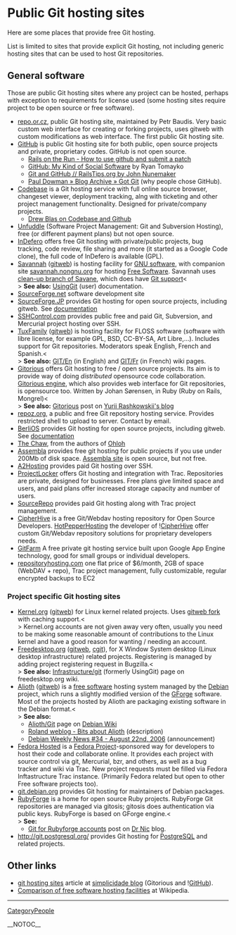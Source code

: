 = Public Git hosting sites =
Here are some places that provide free Git hosting.

List is limited to sites that provide explicit Git hosting, not including generic hosting sites that can be used to host Git repositories.

== General software ==
Those are public Git hosting sites where any project can be hosted, perhaps with exception to requirements for license used (some hosting sites require project to be open source or free software).

* [[http://repo.or.cz/|repo.or.cz]], public Git hosting site, maintained by Petr Baudis. Very basic custom web interface for creating or forking projects, uses gitweb with custom modifications as web interface. The first public Git hosting site.
* [[http://github.com/|GitHub]] is public Git hosting site for both public, open source projects and private, proprietary codes. GitHub is not open source.
** [[http://railsontherun.com/2008/3/3/how-to-use-github-and-submit-a-patch|Rails on the Run - How to use github and submit a patch]]
** [[http://tomayko.com/writings/github-is-myspace-for-hackers|GitHub: My Kind of Social Software]] by Ryan Tomayko
** [[http://railstips.org/2008/2/16/git-and-github|Git and GitHub // [[RailsTips]].org by John Nunemaker]]
** [[http://pauldowman.com/2008/07/26/got-git/|Paul Dowman » Blog Archive » Got Git]] (why people chose GitHub).
* [[http://codebasehq.com|Codebase]] is a Git hosting service with full online source browser, changeset viewer, deployment tracking, alng with ticketing and other project management functionality. Designed for private/company projects.
** [[http://drewblas.com/2009/03/07/my-new-love-codebase-hq/|Drew Blas on Codebase and Github]]
* [[http://unfuddle.com/|Unfuddle]] (Software Project Management: Git and Subversion Hosting), free (or different payment plans) but not open source.
* [[http://www.indefero.net|InDefero]] offers free Git hosting with private/public projects, bug tracking, code review, file sharing and more (it started as a Google Code clone), the full code of InDefero is available (GPL).
* [[http://savannah.gnu.org|Savannah]] ([[http://git.sv.gnu.org/gitweb/|gitweb]]) is hosting facility for [[http://www.gnu.org/gnu/thegnuproject.html|GNU software]], with companion site [[http://savannah.nongnu.org|savannah.nongnu.org]] for hosting [[http://www.gnu.org/philosophy/free-sw.html|Free Software]]. Savannah uses [[https://savannah.nongnu.org/p/savane-cleanup|clean-up branch of Savane]], which does have [[https://savannah.gnu.org/maintenance/Git|Git support]]<<BR>> <b>See also:</b> [[http://savannah.gnu.org/maintenance/UsingGit|[[UsingGit]]]] (user) documentation.
* [[http://www.sourceforge.net|SourceForge.net]] software development site
* [[http://sourceforge.jp/|SourceForge.JP]] provides Git hosting for open source projects, including gitweb. See [[http://sourceforge.jp/forum/forum.php?forum_id=16362|documentation]]
* [[http://sshcontrol.com/|SSHControl.com]] provides public free and paid Git, Subversion, and Mercurial project hosting over SSH.
* [[http://tuxfamily.org|TuxFamily]] ([[http://git.tuxfamily.org/|gitweb]]) is hosting facility for FLOSS software (software with libre license, for example GPL, BSD, CC-BY-SA, Art Libre,...). Includes support for Git repositories. Moderators speak English, French and Spanish.<<BR>> <b>See also:</b> [[http://faq.tuxfamily.org/GIT/En|GIT/En]] (in English) and [[http://faq.tuxfamily.org/GIT/Fr|GIT/Fr]] (in French) wiki pages.
* [[http://gitorious.org/|Gitorious]] offers Git hosting to free / open source projects. Its aim is to provide way of doing <i>distributed</i> opensource code collaboration. [[http://gitorious.org/projects/gitorious|Gitorious engine]], which also provides web interface for Git repositories, is opensource too. Written by Johan S&oslash;rensen, in Ruby (Ruby on Rails, Mongrel)<<BR>> <b>See also:</b> [[http://rashkovskii.com/articles/2008/1/9/gitorious|Gitorious]] post on [[http://rashkovskii.com/|Yurii Rashkowskii's blog]]
* [[http://repoz.org/|repoz.org]], a public and free Git repository hosting service. Provides restricted shell to upload to server. Contact by email.
* [[http://www.berlios.de|BerliOS]] provides Git hosting for open source projects, including gitweb. See [[http://developer.berlios.de/docman/display_doc.php?docid=1812&group_id=2|documentation]]
* [[http://thechaw.com/|The Chaw]], from the authors of [[https://www.ohloh.net|Ohloh]]
* [[http://www.assembla.com|Assembla]] provides free git hosting for public projects if you use under 200Mb of disk space. [[http://trac-git.assembla.com/breakout/browser|Assembla site]] is open source, but not free.
* [[http://www.a2hosting.com/|A2Hosting]] provides paid Git hosting over SSH.
* [[http://www.projectlocker.com|ProjectLocker]] offers Git hosting and integration with Trac. Repositories are private, designed for businesses. Free plans give limited space and users, and paid plans offer increased storage capacity and number of users.
* [[http://sourcerepo.com|SourceRepo]] provides paid Git hosting along with Trac project management.
* [[http://www.cipherhive.com/|CipherHive]] is a free Git/Webdav hosting repository for Open Source Developers. [[http://hotpepperhosting.com|HotPepperHosting]] the developer of ![[CipherHive]] offer custom Git/Webdav repository solutions for proprietary developers needs.
* [[http://gitfarm.appspot.com|GitFarm]] A free private git hosting service built upon Google App Engine technology, good for small groups or individual developers.
* [[http://repositoryhosting.com|repositoryhosting.com]] one flat price of $6/month, 2GB of space (WebDAV + repo), Trac project management, fully customizable, regular encrypted backups to EC2

=== Project specific Git hosting sites ===
* [[http://www.kernel.org|Kernel.org]] ([[http://git.kernel.org/|gitweb]]) for Linux kernel related projects. Uses [[http://git.kernel.org/?p=git/warthog9/gitweb.git|gitweb fork]] with caching support.<<BR>> Kernel.org accounts are not given away very often, usually you need to be making some reasonable amount of contributions to the Linux kernel and have a good reason for wanting / needing an account.
* [[http://www.freedesktop.org/wiki/|Freedesktop.org]] ([[http://gitweb.freedesktop.org|gitweb]], [[http://cgit.freedesktop.org/|cgit]]), for X Window System desktop (Linux desktop infrastructure) related projects. Registering is managed by adding project registering request in Bugzilla.<<BR>> <b>See also:</b> [[http://www.freedesktop.org/wiki/Infrastructure/git|Infrastructure/git]] (formerly UsingGit) page on freedesktop.org wiki.
* [[http://alioth.debian.org/|Alioth]] ([[http://git.debian.org/|gitweb]]) is a [[http://www.debian.org/social_contract#guidelines|free software]] hosting system managed by the [[http://www.debian.org/|Debian]] project, which runs a slightly modified version of the [[http://gforge.org/|GForge]] software. Most of the projects hosted by Alioth are packaging existing software in the Debian format.<<BR>> <b>See also:</b>
** [[http://wiki.debian.org/Alioth/Git|Alioth/Git]] page on [[http://wiki.debian.org/|Debian Wiki]]
** [[http://roland.entierement.nu/blog/2006/08/17/bits-about-alioth.html|Roland weblog - Bits about Alioth]] (description)
** [[http://www.debian.org/News/weekly/2006/34/|Debian Weekly News #34 - August 22nd, 2006]] (announcement)
* [[http://hosted.fedoraproject.org|Fedora Hosted]] is a [[http://fedoraproject.org/|Fedora Project]]-sponsored way for developers to host their code and collaborate online. It provides each project with source control via git, Mercurial, bzr, and others, as well as a bug tracker and wiki via Trac. New project requests must be filled via Fedora Inftastructure Trac instance. (Primarily Fedora related but open to other Free software projects too).
* [[http://git.debian.org/|git.debian.org]] provides Git hosting for maintainers of Debian packages.
* [[http://rubyforge.org/|RubyForge]] is a home for open source Ruby projects. RubyForge Git repositories are managed via gitosis; gitosis does authentication via public keys. RubyForge is based on GForge engine.<<BR>> <b>See:</b>
** [[http://drnicwilliams.com/2008/04/08/git-for-rubyforge-accounts/|Git for Rubyforge accounts]] post on [[http://drnicwilliams.com/|Dr Nic]] blog.
* http://git.postgresql.org/ provides Git hosting for [[http://www.postgresql.org/|PostgreSQL]] and related projects.

== Other links ==
* [[http://www.simplicidade.org/notes/archives/2008/03/git_hosting_sit.html|git hosting sites]] article at [[http://www.simplicidade.org/notes/|simplicidade blog]] (Gitorious and ![[GitHub]]).
* [[WikiPedia:Comparison_of_free_software_hosting_facilities|Comparison of free software hosting facilities]] at Wikipedia.
----
[[CategoryPeople]]

__NOTOC__